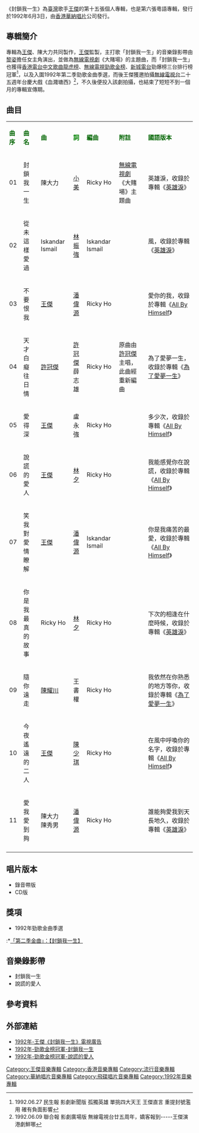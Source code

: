 {{Infobox album <!-- See Wikipedia:WikiProject_Albums -->
| name       = 封鎖我一生
| type       = [[專輯|專輯]]
| artist     = [[王傑_(歌手)|王傑]]
| cover      = Dave_wangCD_15.jpg
<!-- 未知參數 | background = orange -->
| released   = 1992年6月3日
| recorded   = 1992年3月
| genre      = [[粵語流行音樂|粵語流行音樂]]
| label      = [[華納唱片|華納唱片]]
| prev_title = [[All_By_Himself|All By Himself]]
| prev_year  = 1992 <!-- 1月3日 -->
| next_title = [[英雄淚|英雄淚]]
| next_year  = 1992 <!-- 7月3日 -->
}}
《封鎖我一生》為[[臺灣|臺灣]]歌手[[王傑_(歌手)|王傑]]的第十五張個人專輯，也是第六張粵語專輯，發行於1992年6月3日，由[[香港華納唱片|香港華納唱片]]公司發行。

==專輯簡介==
專輯為[[王傑_(歌手)|王傑]]、陳大力共同製作，[[王傑_(歌手)|王傑]]監製，主打歌「封鎖我一生」的音樂錄影帶由[[黎姿|黎姿]]擔任女主角演出，並做為[[無線電視劇|無線電視劇]]《大賭場》的主題曲，而「封鎖我一生」也獲得[[香港電台|香港電台]][[中文歌曲龍虎榜|中文歌曲龍虎榜]]、[[無線電視|無線電視]][[勁歌金榜|勁歌金榜]]、[[新城電台|新城電台]]勁爆榜三台排行榜冠軍<ref>1992.06.27 民生報 影劇新聞版 孤獨英雄 單挑四大天王 王傑直言 重提封號濫用 確有負面影響</ref>，以及入圍1992年第二季勁歌金曲季選，而後王傑獲邀拍攝[[無線電視台|無線電視台]]二十五週年台慶大戲《血濺塘西》<ref>1992.06.09 聯合報 影劇廣場版 無線電視台廿五周年，嬌客報到-----王傑演港劇鮮哪</ref>，不久後便投入該劇拍攝，也結束了短短不到一個月的專輯宣傳期。
==曲目==
{| class="wikitable"
|-
| <font color=darkgreen>'''曲序'''</font> || <font color=darkgreen>'''曲名'''</font> || <font color=darkgreen>'''曲'''</font> || <font color=green>'''詞'''</font> || <font color=darkgreen>'''編曲'''</font> || <font color=darkgreen>'''附註'''</font> || <font color=darkgreen>'''國語版本'''</font> 
|-
| 01 || 封鎖我一生 || 陳大力   || [[小美|小美]] || Ricky Ho || [[無線電視劇|無線電視劇]]《大賭場》主題曲||英雄淚，收錄於專輯《[[英雄淚|英雄淚]]》
|-
| 02 || 從未這樣愛過 || Iskandar Ismail || [[林振強|林振強]] || Iskandar Ismail || ||風，收錄於專輯《[[英雄淚|英雄淚]]》
|-
| 03 || 不要恨我 || [[王傑_(歌手)|王傑]] || [[潘偉源|潘偉源]] || Ricky Ho || ||愛你的我，收錄於專輯《[[All_By_Himself|All By Himself]]》
|-
| 04 || 天才白癡往日情 ||[[許冠傑|許冠傑]] || [[許冠傑|許冠傑]]<br>薛志雄 || Ricky Ho || 原曲由[[許冠傑|許冠傑]]主唱，此曲經重新編曲||為了愛夢一生，收錄於專輯《[[為了愛夢一生|為了愛夢一生]]》
|-
| 05 || 愛得深 || [[王傑_(歌手)|王傑]] || 盧永強 || Ricky Ho || ||多少次，收錄於專輯《[[All_By_Himself|All By Himself]]》
|-
| 06 || 說謊的愛人 || [[王傑_(歌手)|王傑]] || [[林夕|林夕]] ||Ricky Ho  || ||我能感覺你在說謊，收錄於專輯《[[All_By_Himself|All By Himself]]》
|-
| 07 || 笑我對愛情瞭解 || [[王傑_(歌手)|王傑]]|| [[潘偉源|潘偉源]] || Iskandar Ismail || ||你是我痛苦的最愛，收錄於專輯《[[All_By_Himself|All By Himself]]》
|-
| 08 || 你是我最真的故事 || Ricky Ho || [[林夕|林夕]] || Ricky Ho || ||下次的相逢在什麼時候，收錄於專輯《[[英雄淚|英雄淚]]》
|-
| 09 || 隨你遠走 || [[陳耀川|陳耀川]] || 王書權 || Ricky Ho || ||我依然在你熟悉的地方等你，收錄於專輯《[[為了愛夢一生|為了愛夢一生]]》
|-
| 10 || 今夜遙遠的二人 || [[王傑_(歌手)|王傑]] || [[陳少琪|陳少琪]]  ||Ricky Ho || ||在風中呼喚你的名字，收錄於專輯《[[All_By_Himself|All By Himself]]》
|-
| 11 || 愛我愛到夠 || 陳大力<br>陳秀男 || [[潘偉源|潘偉源]]  ||Ricky Ho || ||誰能夠愛我到天長地久，收錄於專輯《[[英雄淚|英雄淚]]》
|-
|}

== 唱片版本 ==
* 錄音帶版
* CD版
==獎項==
*1992年勁歌金曲季選
:*[http://v.youku.com/v_show/id_XNzM3MjY4OTY4.html?f=22504328 「第二季金曲」：【封鎖我一生】] {{Wayback|url=http://v.youku.com/v_show/id_XNzM3MjY4OTY4.html?f=22504328 |date=20191130202002 }}

== 音樂錄影帶 ==
* 封鎖我一生
* 說謊的愛人
==參考資料==
{{reflist}}
==外部連結==
*[https://www.youtube.com/watch?v=123yzj0-QAI 1992年-王傑《封鎖我一生》電視廣告] {{Wayback|url=https://www.youtube.com/watch?v=123yzj0-QAI |date=20160325081103 }}
*[https://www.youtube.com/watch?v=obsDhGp5-qk 1992年-勁歌金榜冠軍-封鎖我一生]
*[https://www.youtube.com/watch?v=N7rIaKgYfrQ 1992年-勁歌金榜冠軍-說謊的愛人]
{{王傑 (歌手)}}

[[Category:王傑音樂專輯|Category:王傑音樂專輯]]
[[Category:香港音樂專輯|Category:香港音樂專輯]]
[[Category:流行音樂專輯|Category:流行音樂專輯]]
[[Category:華納唱片音樂專輯|Category:華納唱片音樂專輯]]
[[Category:飛碟唱片音樂專輯|Category:飛碟唱片音樂專輯]]
[[Category:1992年音樂專輯|Category:1992年音樂專輯]]